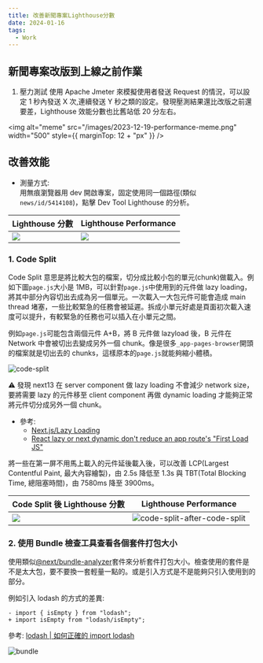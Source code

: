 ```yaml
---
title: 改善新聞專案Lighthouse分數
date: 2024-01-16
tags:
  - Work
---
```


## 新聞專案改版到上線之前作業

1. 壓力測試
   使用 Apache Jmeter 來模擬使用者發送 Request 的情況，可以設定 1 秒內發送 X 次,連續發送 Y 秒之類的設定。發現壓測結果還比改版之前還要差，Lighthouse 效能分數也比舊站低 20 分左右。

<img alt="meme" src="/images/2023-12-19-performance-meme.png" width="500" style={{ marginTop: 12 + "px" }} />

## 改善效能

- 測量方式:\
  用無痕瀏覽器用 dev 開啟專案，固定使用同一個路徑(類似`news/id/5414108`)，點擊 Dev Tool Lighthouse 的分析。

| Lighthouse 分數                                         | Lighthouse Performance                                        |
| ------------------------------------------------------- | ------------------------------------------------------------- |
| ![](/images/2023-12-19-lighthouse-dev-news-5414108.png) | ![](/images/2023-12-19-lighthouse-dev-news-5414108-score.png) |

### 1. Code Split

Code Split 意思是將比較大包的檔案，切分成比較小包的單元(chunk)做載入。例如下圖`page.js`大小是 1MB，可以針對`page.js`中使用到的元件做 lazy loading，將其中部分內容切出去成為另一個單元。一次載入一大包元件可能會造成 main thread 堵塞，一些比較緊急的任務會被延遲。拆成小單元好處是頁面初次載入速度可以提升，有較緊急的任務也可以插入在小單元之間。

例如`page.js`可能包含兩個元件 A+B，將 B 元件做 lazyload 後，B 元件在 Network 中會被切出去變成另外一個 chunk。像是很多`_app-pages-browser`開頭的檔案就是切出去的 chunks，這樣原本的`page.js`就能夠縮小體積。

![code-split](/images/2023-12-19-code-split.png)

⚠️ 發現 next13 在 server component 做 lazy loading 不會減少 network size，要將需要 lazy 的元件移至 client component 再做 dynamic loading 才能夠正常將元件切分成另外一個 chunk。

- 參考:
  - [Next.js/Lazy Loading](https://nextjs.org/docs/app/building-your-application/optimizing/lazy-loading)
  - [React lazy or next dynamic don't reduce an app route's "First Load JS"](https://github.com/vercel/next.js/issues/49454)

將一些在第一屏不用馬上載入的元件延後載入後，可以改善 LCP(Largest Contentful Paint, 最大內容繪製)，由 2.5s 降低至 1.3s 與 TBT(Total Blocking Time, 總阻塞時間)，由 7580ms 降至 3900ms。

| Code Split 後 Lighthouse 分數          | Lighthouse Performance                                                  |
| -------------------------------------- | ----------------------------------------------------------------------- |
| ![](/images/2023-12-19-lighthouse.png) | ![code-split-after-code-split](/images/2023-12-19-lighthouse-score.png) |

### 2. 使用 Bundle 檢查工具查看各個套件打包大小

使用類似[@next/bundle-analyzer](https://www.npmjs.com/package/@next/bundle-analyzer)套件來分析套件打包大小。檢查使用的套件是不是太大包，要不要換一套輕量一點的。或是引入方式是不是能夠只引入使用到的部分。

例如引入 lodash 的方式的差異:

```diff-js
- import { isEmpty } from "lodash";
+ import isEmpty from "lodash/isEmpty";
```

參考: [lodash | 如何正確的 import lodash](https://medium.com/starbugs/the-correct-way-to-import-lodash-libraries-bdf613235927)

![bundle](/images/2023-12-19-bundle.png)
